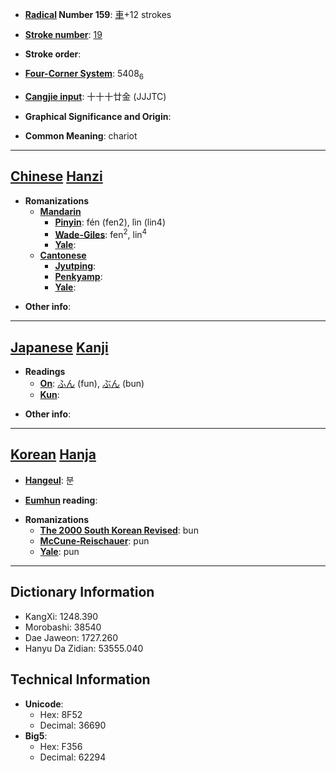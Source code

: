 * '''[[Wiktionary:Chinese radical index| Radical]] Number 159''': [[Wiktionary:Chinese radical index 車|車]]+12 strokes

* '''[[Wiktionary:Chinese total strokes index|Stroke number]]''': [[Wiktionary:Chinese total strokes index 19|19]]

* '''Stroke order''': 

* '''[[Wiktionary:Chinese four corner index|Four-Corner System]]''': 5408<sub>6</sub>

* '''[[Wiktionary:Chinese Cangjie index|Cangjie input]]''': 十十十廿金 (JJJTC)

* '''Graphical Significance and Origin''': 

* '''Common Meaning''': chariot

----

== [[Chinese]] [[Hanzi]] ==

* '''Romanizations'''
** '''[[Mandarin]]'''
*** '''[[Pinyin]]''': fén (fen2), lìn (lin4)
*** '''[[Wade-Giles]]''': fen<sup>2</sup>, lin<sup>4</sup>
*** '''[[Yale]]''': 
** '''[[Cantonese]]'''
*** '''[[Jyutping]]''':
*** '''[[Penkyamp]]''': 
*** '''[[Yale]]''': 

* '''Other info''': 

----

== [[Japanese]] [[Kanji]] ==

* '''Readings'''
** '''[[On]]''': [[ふん]] (fun), [[ぶん]] (bun)
** '''[[Kun]]''': 

* '''Other info''':  

----

== [[Korean]] [[Hanja]] ==

* '''[[Hangeul]]''': 분

* '''[[Eumhun]] reading''': 

* '''Romanizations'''
** '''[[The 2000 South Korean Revised Romanization|The 2000 South Korean Revised]]''': bun
** '''[[McCune-Reischauer]]''': pun
** '''[[Yale]]''': pun

----

== Dictionary Information ==

* KangXi: 1248.390
* Morobashi: 38540
* Dae Jaweon: 1727.260
* Hanyu Da Zidian: 53555.040

== Technical Information ==

* '''Unicode''':
** Hex: 8F52
** Decimal: 36690
* '''Big5''':
** Hex: F356
** Decimal: 62294